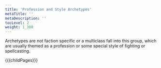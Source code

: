 ```yaml
---
title: 'Profession and Style Archetypes'
metaTitle: ''
metaDescription: ''
tocLevel: 2
weight: 1_300
---
```


Archetypes are not faction specific or a multiclass fall into this group, which are usually themed as a profession or some special style of fighting or spellcasting.

{{{childPages}}}